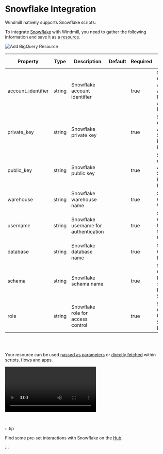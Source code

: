 
# Snowflake Integration

Windmill natively supports Snowflake scripts:

<div className="grid grid-cols-2 gap-6 mb-4">
	<DocCard
		title="SQL (PostgreSQL, MySQL, MSSQL, BigQuery, Snowflake) Quickstart"
		description="Learn how to build your first script in PostgreSQL, MySQL, BigQuery, Snowflake."
		href="/docs/getting_started/scripts_quickstart/sql"
	/>
</div>

To integrate [Snowflake](https://www.snowflake.com/en/) with Windmill, you need to gather the following information and save it as a [resource](../core_concepts/3_resources_and_types/index.mdx).

![Add BigQuery Resource](../assets/integrations/add-snowflake.png.webp)

| Property           | Type   | Description                           | Default | Required | Where to Find                                                   |
| ------------------ | ------ | ------------------------------------- | ------- | -------- | --------------------------------------------------------------- |
| account_identifier | string | Snowflake account identifier          |         | true     | Snowflake Console > Account > Account Info > Account Identifier |
| private_key        | string | Snowflake private key                 |         | true     | Snowflake Console > Account > Security > RSA Key Pair           |
| public_key         | string | Snowflake public key                  |         | true     | Snowflake Console > Account > Security > RSA Key Pair           |
| warehouse          | string | Snowflake warehouse name              |         | true     | Snowflake Console > Warehouses                                  |
| username           | string | Snowflake username for authentication |         | true     | Snowflake Console > Users and Security > Users                  |
| database           | string | Snowflake database name               |         | true     | Snowflake Console > Databases                                   |
| schema             | string | Snowflake schema name                 |         | true     | Snowflake Console > Databases > [Your Database] > Schemas       |
| role               | string | Snowflake role for access control     |         | true     | Snowflake Console > Users and Security > Roles                  |

<br />
<br />

Your resource can be used [passed as parameters](../core_concepts/3_resources_and_types/index.mdx#passing-resources-as-parameters-to-scripts-preferred) or [directly fetched](../core_concepts/3_resources_and_types/index.mdx#fetching-them-from-within-a-script-by-using-the-wmill-client-in-the-respective-language) within [scripts](../script_editor/index.mdx), [flows](../flows/1_flow_editor.mdx) and [apps](../apps/0_app_editor/index.mdx).

<video
	className="border-2 rounded-xl object-cover w-full h-full dark:border-gray-800"
	controls
	src="/videos/add_resources_variables.mp4"
/>

<br />

:::tip

Find some pre-set interactions with Snowflake on the [Hub](https://hub.windmill.dev/integrations/snowflake).

:::
